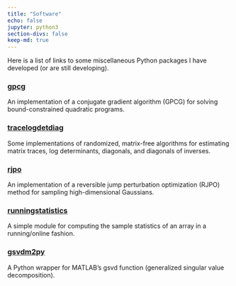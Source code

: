 ```yaml
---
title: "Software"
echo: false
jupyter: python3
section-divs: false
keep-md: true
---
```



Here is a list of links to some miscellaneous Python packages I have developed (or are still developing).


### [gpcg](https://pypi.org/project/gpcg/)
An implementation of a conjugate gradient algorithm (GPCG) for solving bound-constrained quadratic programs.

### [tracelogdetdiag](https://pypi.org/project/tracelogdetdiag/)
Some implementations of randomized, matrix-free algorithms for estimating matrix traces, log determinants, diagonals, and diagonals of inverses.

### [rjpo](https://pypi.org/project/rjpo/)
An implementation of a reversible jump perturbation optimization (RJPO) method for sampling high-dimensional Gaussians.

### [runningstatistics](https://pypi.org/project/runningstatistics/0.0.1/)
A simple module for computing the sample statistics of an array in a running/online fashion.

### [gsvdm2py](https://pypi.org/project/gsvdm2py/0.0.1/)
A Python wrapper for MATLAB's gsvd function (generalized singular value decomposition).


